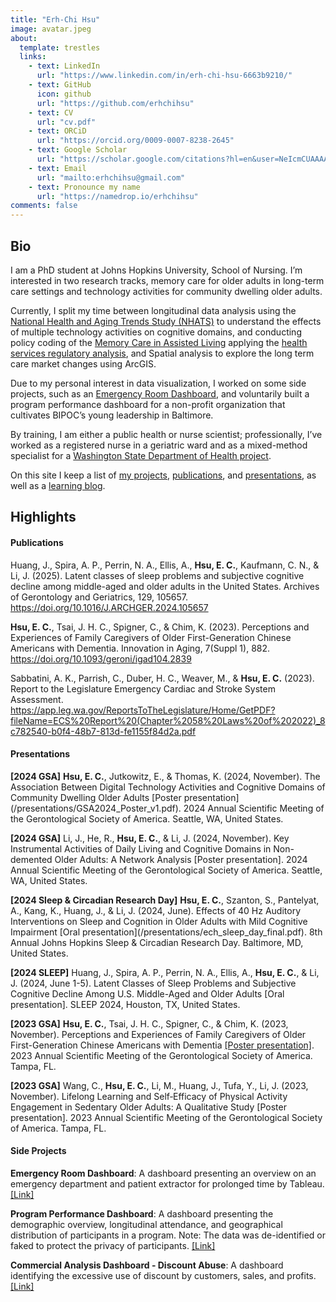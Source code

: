 ```yaml
---
title: "Erh-Chi Hsu"
image: avatar.jpeg
about:
  template: trestles
  links:
    - text: LinkedIn
      url: "https://www.linkedin.com/in/erh-chi-hsu-6663b9210/"
    - text: GitHub
      icon: github
      url: "https://github.com/erhchihsu"
    - text: CV
      url: "cv.pdf"
    - text: ORCiD
      url: "https://orcid.org/0009-0007-8238-2645"
    - text: Google Scholar
      url: "https://scholar.google.com/citations?hl=en&user=NeIcmCUAAAAJ"
    - text: Email
      url: "mailto:erhchihsu@gmail.com"
    - text: Pronounce my name
      url: "https://namedrop.io/erhchihsu"
comments: false
---
```


::: column-page
## Bio

I am a PhD student at Johns Hopkins University, School of Nursing. I'm interested in two research tracks, memory care for older adults in long-term care settings and technology activities for community dwelling older adults.

Currently, I split my time between longitudinal data analysis using the [National Health and Aging Trends Study (NHATS)](https://www.nhats.org/researcher/nhats) to understand the effects of multiple technology activities on cognitive domains, and conducting policy coding of the [Memory Care in Assisted Living](https://reporter.nih.gov/search/pnhLW9C0Dke68U3EIAeIUQ/project-details/11050173) applying the [health services regulatory analysis](https://pubmed.ncbi.nlm.nih.gov/33426637/), and Spatial analysis to explore the long term care market changes using ArcGIS. 

Due to my personal interest in data visualization, I worked on some side projects, such as an [Emergency Room Dashboard](https://public.tableau.com/views/ER_dashboard_story/ERDashboardStory?:language=en-US&:sid=&:display_count=n&:origin=viz_share_link), and voluntarily built a program performance dashboard for a non-profit organization that cultivates BIPOC's young leadership in Baltimore.

By training, I am either a public health or nurse scientist; professionally, I've worked as a registered nurse in a geriatric ward and as a mixed-method specialist for a [Washington State Department of Health project](https://app.leg.wa.gov/ReportsToTheLegislature/Home/GetPDF?fileName=ECS%20Report%20(Chapter%2058%20Laws%20of%202022)_8c782540-b0f4-48b7-813d-fe1155f84d2a.pdf).

On this site I keep a list of [my projects](projects), [publications](papers), and [presentations](presentations), as well as a [learning blog](blog.html).

<p>

</p>

## Highlights

#### **Publications**

Huang, J., Spira, A. P., Perrin, N. A., Ellis, A., **Hsu, E. C.**, Kaufmann, C. N., & Li, J. (2025). Latent classes
of sleep problems and subjective cognitive decline among middle-aged and older adults in the United States.
Archives of Gerontology and Geriatrics, 129, 105657. <https://doi.org/10.1016/J.ARCHGER.2024.105657>

**Hsu, E. C.**, Tsai, J. H. C., Spigner, C., & Chim, K. (2023). Perceptions and Experiences of Family Caregivers of Older First-Generation Chinese Americans with Dementia. Innovation in Aging, 7(Suppl 1), 882. <https://doi.org/10.1093/geroni/igad104.2839>

Sabbatini, A. K., Parrish, C., Duber, H. C., Weaver, M., & **Hsu, E. C.** (2023). Report to the Legislature Emergency Cardiac and Stroke System Assessment. <https://app.leg.wa.gov/ReportsToTheLegislature/Home/GetPDF?fileName=ECS%20Report%20(Chapter%2058%20Laws%20of%202022)_8c782540-b0f4-48b7-813d-fe1155f84d2a.pdf>

#### **Presentations**

**[2024 GSA]** **Hsu, E. C.**, Jutkowitz, E., & Thomas, K. (2024, November). The Association Between Digital Technology Activities and Cognitive Domains of Community Dwelling Older Adults \[Poster presentation\](/presentations/GSA2024_Poster_v1.pdf). 2024 Annual Scientific Meeting of the Gerontological Society of America. Seattle, WA, United States.

**[2024 GSA]**  Li, J., He, R., **Hsu, E. C.**, & Li, J. (2024, November). Key Instrumental Activities of Daily Living and Cognitive Domains in Non-demented Older Adults: A Network Analysis \[Poster presentation\]. 2024 Annual Scientific Meeting of the Gerontological Society of America. Seattle, WA, United States.

**[2024 Sleep & Circadian Research Day]** **Hsu, E. C.**, Szanton, S., Pantelyat, A., Kang, K., Huang, J., & Li, J. (2024, June). Effects of 40 Hz Auditory Interventions on Sleep and Cognition in Older Adults with Mild Cognitive Impairment \[Oral presentation\](/presentations/ech_sleep_day_final.pdf). 8th Annual Johns Hopkins Sleep & Circadian Research Day. Baltimore, MD, United States.

**[2024 SLEEP]** Huang, J., Spira, A. P., Perrin, N. A., Ellis, A., **Hsu, E. C.**, & Li, J. (2024, June 1-5). Latent Classes of Sleep Problems and Subjective Cognitive Decline Among U.S. Middle-Aged and Older Adults \[Oral presentation\]. SLEEP 2024, Houston, TX, United States.

**[2023 GSA]** **Hsu, E. C.**, Tsai, J. H. C., Spigner, C., & Chim, K. (2023, November). Perceptions and Experiences of Family Caregivers of Older First-Generation Chinese Americans with Dementia [\[Poster presentation\]](/presentations/gsa_poster_final.pdf). 2023 Annual Scientific Meeting of the Gerontological Society of America. Tampa, FL.

**[2023 GSA]** Wang, C., **Hsu, E. C.**, Li, M., Huang, J., Tufa, Y., Li, J. (2023, November). Lifelong Learning and Self‐Efficacy of Physical Activity Engagement in Sedentary Older Adults: A Qualitative Study \[Poster presentation\]. 2023 Annual Scientific Meeting of the Gerontological Society of America. Tampa, FL.

#### **Side Projects**

**Emergency Room Dashboard**: A dashboard presenting an overview on an emergency department and patient extractor for prolonged time by Tableau. [\[Link\]](https://public.tableau.com/views/ER_dashboard_story/ERDashboardStory?:language=en-US&:sid=&:display_count=n&:origin=viz_share_link)

**Program Performance Dashboard**: A dashboard presenting the demographic overview, longitudinal attendance, and geographical distribution of participants in a program. Note: The data was de-identified or faked to protect the privacy of participants. [\[Link\]](/projects/dashboard.html)

**Commercial Analysis Dashboard - Discount Abuse**: A dashboard identifying the excessive use of discount by customers, sales, and profits. [\[Link\]](https://public.tableau.com/views/practice19_DiscountAbusedStory/Story1?:language=en-US&:sid=&:display_count=n&:origin=viz_share_link)
:::
